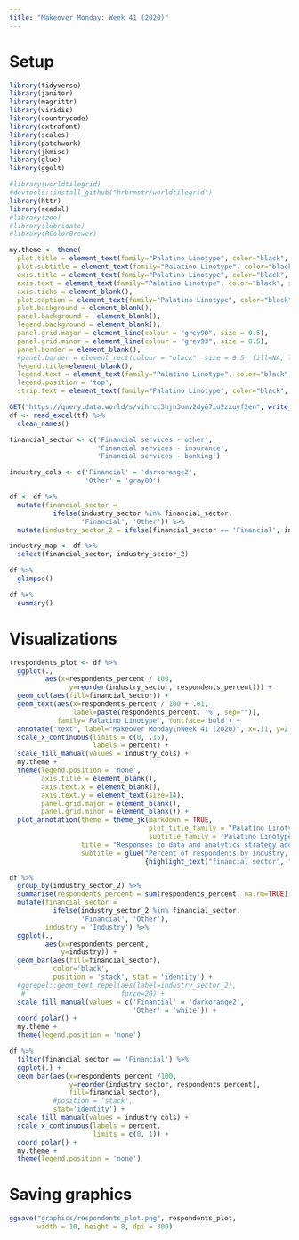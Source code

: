 ```yaml
---
title: "Makeover Monday: Week 41 (2020)"
---
```


# Setup

```r
library(tidyverse)
library(janitor)
library(magrittr)
library(viridis)
library(countrycode)
library(extrafont)
library(scales)
library(patchwork)
library(jkmisc)
library(glue)
library(ggalt)

#library(worldtilegrid)
#devtools::install_github("hrbrmstr/worldtilegrid")
library(httr)
library(readxl)
#library(zoo)
#library(lubridate)
#library(RColorBrewer)
```

```r
my.theme <- theme(
  plot.title = element_text(family="Palatino Linotype", color="black", face="bold", size=24, hjust=0), 
  plot.subtitle = element_text(family="Palatino Linotype", color="black", size=12, hjust=0), 
  axis.title = element_text(family="Palatino Linotype", color="black", size=12), 
  axis.text = element_text(family="Palatino Linotype", color="black", size=18), 
  axis.ticks = element_blank(), 
  plot.caption = element_text(family="Palatino Linotype", color="black", size=12), 
  plot.background = element_blank(),
  panel.background =  element_blank(), 
  legend.background = element_blank(), 
  panel.grid.major = element_line(colour = "grey90", size = 0.5),
  panel.grid.minor = element_line(colour = "grey93", size = 0.5),
  panel.border = element_blank(), 
  #panel.border = element_rect(colour = "black", size = 0.5, fill=NA, linetype = 1),
  legend.title=element_blank(), 
  legend.text = element_text(family="Palatino Linotype", color="black", size=12, hjust=0),
  legend.position = 'top',
  strip.text = element_text(family="Palatino Linotype", color="black", size=14))
```

```r
GET("https://query.data.world/s/vihrcc3hjn3umv2dy67iu2zxuyf2en", write_disk(tf <- tempfile(fileext = ".xlsx")))
df <- read_excel(tf) %>% 
  clean_names()
```


```r
financial_sector <- c('Financial services - other', 
                      'Financial services - insurance',
                      'Financial services - banking')

industry_cols <- c('Financial' = 'darkorange2',
                   'Other' = 'gray80')
```

```r
df <- df %>% 
  mutate(financial_sector = 
           ifelse(industry_sector %in% financial_sector,
                  'Financial', 'Other')) %>% 
  mutate(industry_sector_2 = ifelse(financial_sector == 'Financial', industry_sector, 'Other'))
```

```r
industry_map <- df %>% 
  select(financial_sector, industry_sector_2)
```

```r
df %>% 
  glimpse()
```

```r
df %>% 
  summary()
```

# Visualizations  

```r
(respondents_plot <- df %>% 
  ggplot(.,
         aes(x=respondents_percent / 100,
               y=reorder(industry_sector, respondents_percent))) + 
  geom_col(aes(fill=financial_sector)) + 
  geom_text(aes(x=respondents_percent / 100 + .01,
                label=paste(respondents_percent, '%', sep="")),
            family='Palatino Linotype', fontface='bold') + 
  annotate("text", label="Makeover Monday\nWeek 41 (2020)", x=.11, y=2, family="Palatino Linotype") + 
  scale_x_continuous(limits = c(0, .15),
                     labels = percent) + 
  scale_fill_manual(values = industry_cols) + 
  my.theme + 
  theme(legend.position = 'none',
        axis.title = element_blank(),
        axis.text.x = element_blank(),
        axis.text.y = element_text(size=14), 
        panel.grid.major = element_blank(),
        panel.grid.minor = element_blank()) + 
  plot_annotation(theme = theme_jk(markdown = TRUE,
                                   plot_title_family = "Palatino Linotype",
                                   subtitle_family = "Palatino Linotype"),
                  title = "Responses to data and analytics strategy adoption survey by **dataIQ**",
                  subtitle = glue("Percent of respondents by industry, highlighting the ", 
                                  {highlight_text("financial sector", "darkorange2", "b")})))
```

```r
df %>% 
  group_by(industry_sector_2) %>% 
  summarise(respondents_percent = sum(respondents_percent, na.rm=TRUE)) %>% 
  mutate(financial_sector = 
           ifelse(industry_sector_2 %in% financial_sector,
                  'Financial', 'Other'),
         industry = 'Industry') %>% 
  ggplot(.,
         aes(x=respondents_percent,
             y=industry)) + 
  geom_bar(aes(fill=financial_sector), 
           color='black',
           position = 'stack', stat = 'identity') + 
  #ggrepel::geom_text_repel(aes(label=industry_sector_2),
   #                        force=20) + 
  scale_fill_manual(values = c('Financial' = 'darkorange2',
                               'Other' = 'white')) + 
  coord_polar() + 
  my.theme + 
  theme(legend.position = 'none')
```


```r
df %>% 
  filter(financial_sector == 'Financial') %>% 
  ggplot(.) + 
  geom_bar(aes(x=respondents_percent /100, 
               y=reorder(industry_sector, respondents_percent),
               fill=financial_sector),
           #position = 'stack', 
           stat='identity') + 
  scale_fill_manual(values = industry_cols) + 
  scale_x_continuous(labels = percent,
                     limits = c(0, 1)) + 
  coord_polar() + 
  my.theme + 
  theme(legend.position = 'none')
```

# Saving graphics  

```r
ggsave("graphics/respondents_plot.png", respondents_plot,
       width = 10, height = 8, dpi = 300)
```
